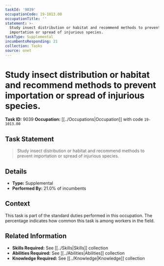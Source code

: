 ```yaml
---
taskId: '9039'
occupationCode: 19-1013.00
occupationTitle: ''
statement: >-
  Study insect distribution or habitat and recommend methods to prevent
  importation or spread of injurious species.
taskType: Supplemental
incumbentsResponding: 21
collection: Tasks
source: onet
---
```

# Study insect distribution or habitat and recommend methods to prevent importation or spread of injurious species.

**Task ID:** 9039
**Occupation:** [[../Occupations|Occupation]] with code `19-1013.00`

## Task Statement

> Study insect distribution or habitat and recommend methods to prevent importation or spread of injurious species.

## Details

- **Type:** Supplemental
- **Performed By:** 21.0% of incumbents

## Context

This task is part of the standard duties performed in this occupation. The percentage indicates how common this task is among workers in the field.

## Related Information

- **Skills Required:** See [[../Skills|Skills]] collection
- **Abilities Required:** See [[../Abilities|Abilities]] collection
- **Knowledge Required:** See [[../Knowledge|Knowledge]] collection

